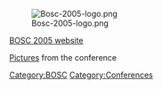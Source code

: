 [[Image:Bosc-2005-logo.png]]

[http://open-bio.org/bosc2005 BOSC 2005 website]

[http://gallery.open-bio.org/bosc2005 Pictures] from the conference

[[Category:BOSC]] [[Category:Conferences]]